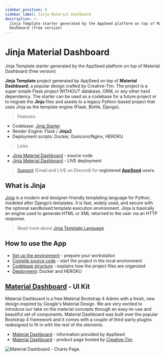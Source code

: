 ```yaml
---
sidebar_position: 8
sidebar_label: Jinja Material Dashboard
description: >-
  Jinja Template starter generated by the AppSeed platform on top of Material
  Dashboard (free version)
---
```


# Jinja Material Dashboard

<SubHeading>Jinja Template starter generated by the AppSeed platform on top of Material Dashboard (free version)</SubHeading>

**Jinja Template** project generated by AppSeed on top of **Material Dashboard**, a popular design crafted by Creative-Tim. The project is a super simple Flask project WITHOUT database, ORM, or any other hard dependency. The starter can be used as a codebase for a future project or to migrate the **Jinja** files and assets to a legacy Python-based project that uses Jinja as the template engine (Flask, Bottle, Django).

> Features:

- Codebase: [Jinja Starter](../../boilerplate-code/boilerplate-jinja.mdx)
- Render Engine: Flask / **Jinja2**
- Deployment scripts: Docker, Gunicorn/Nginx, HEROKU

> Links

- [Jinja Material Dashboard](https://github.com/app-generator/jinja-material-dashboard) - source code
- [Jinja Material Dashboard](https://jinja-material-dashboard.appseed-srv1.com/) - LIVE deployment

> [Support](https://appseed.us/support) (Email and LIVE on Discord) for **registered** [**AppSeed**](https://appseed.us/) **users**.

## What is Jinja

[Jinja](https://jinja.palletsprojects.com/en/2.11.x/) is a modern and designer-friendly templating language for Python, modeled after Django’s templates. It is fast, widely used, and secure with the optional sandboxed template execution environment. Jinja is basically an engine used to generate HTML or XML returned to the user via an HTTP response.

> Read more about [Jinja Template Language](../../content/what-is/jinja.mdx)

## How to use the App

- [Set up the environment](../../boilerplate-code/boilerplate-jinja.mdx#environment) - prepare your workstation
- [Compile source code](../../boilerplate-code/boilerplate-jinja.mdx#build-the-app) - start the project in the local environment
- [Codebase structure](../../boilerplate-code/boilerplate-jinja.mdx#codebase-structure) - explains how the project files are organized
- [Deployment](../../boilerplate-code/boilerplate-jinja.mdx#deployment): Docker and HEROKU

## [**Material Dashboard**](../../content/bootstrap-template/material-dashboard.mdx) **- UI Kit**

Material Dashboard is a free Material Bootstrap 4 Admin with a fresh, new design inspired by Google's Material Design. We are very excited to introduce our take on the material concepts through an easy-to-use and beautiful set of components. Material Dashboard was built over the popular Bootstrap 4 framework and it comes with a couple of third-party plugins redesigned to fit in with the rest of the elements.

- [Material Dashboard](../../content/bootstrap-template/material-dashboard.mdx) - information provided by AppSeed
- [Material Dashboard](https://bit.ly/3fSPqaK) - product page hosted by [Creative-Tim](../../content/partners/creative-tim.mdx)

![Material Dashboard - Charts Page.](../../../static/assets/docs-material-dashboard-screen.jpg)

